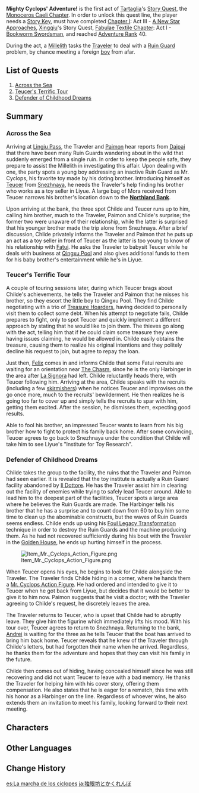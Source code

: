 {{Act Infobox
|image          = Story Card Monoceros Caeli Chapter Act I.png
|type           = Story
|chapter        = Monoceros Caeli Chapter
|actNum         = I
|character      = Tartaglia
|ARReq          = 40
|keyReq         = 1
|archonQuestReq = [[Chapter I]]: Act III - [[A New Star Approaches]]
|storyQuestReq  = [[Fabulae Textile Chapter]]: Act I - [[Bookworm Swordsman]]
}}
'''Mighty Cyclops' Adventure!''' is the first act of [[Tartaglia]]'s [[Story Quest]], the [[Monoceros Caeli Chapter]]. In order to unlock this quest line, the player needs a [[Story Key]], must have completed [[Chapter I]]: Act III - [[A New Star Approaches]], [[Xingqiu]]'s Story Quest, [[Fabulae Textile Chapter]]: Act I - [[Bookworm Swordsman]], and reached [[Adventure Rank]] 40.

During the act, a [[Millelith]] tasks the [[Traveler]] to deal with a [[Ruin Guard]] problem, by chance meeting a foreign [[Teucer|boy]] from afar.

==List of Quests==
#[[Across the Sea]]
#[[Teucer's Terrific Tour]]
#[[Defender of Childhood Dreams]]

==Summary==
===Across the Sea===
Arriving at [[Lingju Pass]], the Traveler and [[Paimon]] hear reports from [[Daipai]] that there have been many Ruin Guards wandering about in the wild that suddenly emerged from a single ruin. In order to keep the people safe, they prepare to assist the Millelith in investigating this affair. Upon dealing with one, the party spots a young boy addressing an inactive Ruin Guard as Mr. Cyclops, his favorite toy made by his doting brother. Introducing himself as [[Teucer]] from [[Snezhnaya]], he needs the Traveler's help finding his brother who works as a toy seller in Liyue. A large bag of Mora received from Teucer narrows his brother's location down to the '''[[Northland Bank]]'''.

Upon arriving at the bank, the three spot Childe and Teucer runs up to him, calling him brother, much to the Traveler, Paimon and Childe's surprise; the former two were unaware of their relationship, while the latter is surprised that his younger brother made the trip alone from Snezhnaya. After a brief discussion, Childe privately informs the Traveler and Paimon that he puts up an act as a toy seller in front of Teucer as the latter is too young to know of his relationship with [[Fatui]]. He asks the Traveler to babysit Teucer while he deals with business at [[Qingxu Pool]] and also gives additional funds to them for his baby brother's entertainment while he's in Liyue.

===Teucer's Terrific Tour===
A couple of touring sessions later, during which Teucer brags about Childe's achievements, he tells the Traveler and Paimon that he misses his brother, so they escort the little boy to Qingxu Pool. They find Childe negotiating with a trio of [[Treasure Hoarders]], having decided to personally visit them to collect some debt. When his attempt to negotiate fails, Childe prepares to fight, only to spot Teucer and quickly implement a different approach by stating that he would like to join them. The thieves go along with the act, telling him that if he could claim some treasure they were having issues claiming, he would be allowed in. Childe easily obtains the treasure, causing them to realize his original intentions and they politely decline his request to join, but agree to repay the loan.

Just then, [[Felix]] comes in and informs Childe that some Fatui recruits are waiting for an orientation near [[The Chasm]], since he is the only Harbinger in the area after [[La Signora]] had left. Childe reluctantly heads there, with Teucer following him. Arriving at the area, Childe speaks with the recruits (including a few [[Fatui Skirmishers|skirmishers]]) when he notices Teucer and improvises on the go once more, much to the recruits' bewilderment. He then realizes he is going too far to cover up and simply tells the recruits to spar with him, getting them excited. After the session, he dismisses them, expecting good results.

Able to fool his brother, an impressed Teucer wants to learn from his big brother how to fight to protect his family back home. After some convincing, Teucer agrees to go back to Snezhnaya under the condition that Childe will take him to see Liyue's "Institute for Toy Research".

===Defender of Childhood Dreams===
Childe takes the group to the facility, the ruins that the Traveler and Paimon had seen earlier. It is revealed that the toy institute is actually a Ruin Guard facility abandoned by [[Il Dottore]]. He has the Traveler assist him in clearing out the facility of enemies while trying to safely lead Teucer around. Able to lead him to the deepest part of the facilities, Teucer spots a large area where he believes the Ruin Guards are made. The Harbinger tells his brother that he has a surprise and to count down from 60 to buy him some time to clean up the abominable constructs, but the waves of Ruin Guards seems endless. Childe ends up using his [[Foul Legacy Transformation]] technique in order to destroy the Ruin Guards and the machine producing them. As he had not recovered sufficiently during his bout with the Traveler in the [[Enter the Golden House|Golden House]], he ends up hurting himself in the process.

[[File:Item Mr. Cyclops Action Figure.png|thumb]]

When Teucer opens his eyes, he begins to look for Childe alongside the Traveler. The Traveler finds Childe hiding in a corner, where he hands them a [[Mr. Cyclops Action Figure]]. He had ordered and intended to give it to Teucer when he got back from Liyue, but decides that it would be better to give it to him now. Paimon suggests that he visit a doctor; with the Traveler agreeing to Childe's request, he discretely leaves the area.

The Traveler returns to Teucer, who is upset that Childe had to abruptly leave. They give him the figurine which immediately lifts his mood. With his tour over, Teucer agrees to return to Snezhnaya. Returning to the bank, [[Andrei]] is waiting for the three as he tells Teucer that the boat has arrived to bring him back home. Teucer reveals that he knew of the Traveler through Childe's letters, but had forgotten their name when he arrived. Regardless, he thanks them for the adventure and hopes that they can visit his family in the future.

Childe then comes out of hiding, having concealed himself since he was still recovering and did not want Teucer to leave with a bad memory. He thanks the Traveler for helping him with his cover story, offering them compensation. He also states that he is eager for a rematch, this time with his honor as a Harbinger on the line. Regardless of whoever wins, he also extends them an invitation to meet his family, looking forward to their next meeting.

==Characters==
{{Character Appearances|Mighty Cyclops' Adventure!|type=Story Quest}}

==Other Languages==
{{Other Languages
|en      = Mighty Cyclops' Adventure!
|zhs     = 独眼小宝总动员
|zhs_rm  = Dúyǎn Xiǎobǎo Zǒngdòngyuán
|zht     = 獨眼小寶總動員
|zht_rm  = Dúyǎn Xiǎobǎo Zǒngdòngyuán
|zh_tl   = <!--use {{Lex|Mr. Cyclops|zh}}-->
|ja      = 独眼坊とかくれんぼ
|ja_rm   = Dokuganbou to Kakurenbo
|ja_tl   = {{Lex|Mr. Cyclops|ja}} and Hide-and-Seek
|ko      = 외눈박이 이야기
|ko_rm   = Oenunbagi Iyagi
|ko_tl   = {{Lex|Mr. Cyclops|ko}} Story
|es      = La marcha de los cíclopes
|es_tl   = The March of the Cyclopes
|fr      = Mobilisation
|fr_tl   = Mobilization
|ru      = Приключение могучего Одноглазика!
|ru_tl   = Mighty {{Lex|Mr. Cyclops|ru}}'s Adventure!
|th      = การชุมนุมของเจ้าตาเดียว
|th_rm   = 
|th_tl   = The Gathering of {{Lex|Mr. Cyclops|th}}
|vi      = {{tt|Tổng động viên|總動員}} {{tt|tiểu bảo|小寶}} một mắt
|vi_tl   = <!--use {{Lex|Mr. Cyclops|vi}}-->
|de      = Kloppis Aufbruch
|de_tl   = {{Lex|Mr. Cyclops|de}}'s Departure
|id      = Kisah Harta Karun si Kecil Bermata Satu
|id_tl   = Treasure Tale of {{Lex|Mr. Cyclops|id}}
|pt      = A Marcha do Sr. Ciclope
|pt_tl   = The March of Mr. Cyclops
|tr      = Güçlü Tepegözün Macerası!
|tr_tl   = 
|it      = L'avventura del possente Ciclope!
|it_tl   = 
}}

==Change History==
{{Change History|1.1}}

[[es:La marcha de los cíclopes]]
[[ja:独眼坊とかくれんぼ]]
